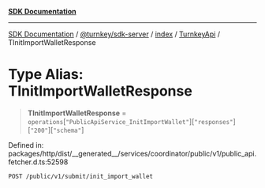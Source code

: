 [**SDK Documentation**](../../../../../../README.mdx)

***

[SDK Documentation](../../../../../../packages.mdx) / [@turnkey/sdk-server](../../../../README.mdx) / [index](../../../README.mdx) / [TurnkeyApi](../README.mdx) / TInitImportWalletResponse

# Type Alias: TInitImportWalletResponse

> **TInitImportWalletResponse** = `operations`\[`"PublicApiService_InitImportWallet"`\]\[`"responses"`\]\[`"200"`\]\[`"schema"`\]

Defined in: packages/http/dist/\_\_generated\_\_/services/coordinator/public/v1/public\_api.fetcher.d.ts:52598

`POST /public/v1/submit/init_import_wallet`

